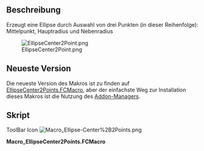 <languages/>
{{Macro/de
|Name=Macro Ellipse-Center+2Points
|Name/de=Macro Ellipse-Center+2Points
|Icon=Macro_Ellipse-Center%2B2Points.png
|Description=Erzeugt eine Ellipse durch Auswahl von drei Punkten (in dieser Reihenfolge): Mittelpunkt, Hauptradius und Nebenradius
|Author=Eriossoltero
|Version=02.00
|Date=2019-07-29
|FCVersion=All
|Download=[https://www.freecadweb.org/wiki/images/6/66/Macro_Ellipse-Center%2B2Points.png ToolBar Icon]
}}

==Beschreibung==
Erzeugt eine Ellipse durch Auswahl von drei Punkten (in dieser Reihenfolge): Mittelpunkt, Hauptradius und Nebenradius

[[Image:EllipseCenter2Point.png]]

<span id="Latest"></span>
==Neueste Version==

Die neueste Version des Makros ist zu finden auf [https://github.com/FreeCAD/FreeCAD-macros/blob/master/ObjectCreation/EllipseCenter2Points.FCMacro EllipseCenter2Points.FCMacro], aber der einfachste Weg zur Installation dieses Makros ist die Nutzung des [[Std_AddonMgr/de|Addon-Manager]]s.

<span id="Script"></span>
==Skript==

ToolBar Icon [[Image:Macro_Ellipse-Center%2B2Points.png]]

'''Macro_EllipseCenter2Points.FCMacro'''

{{MacroCode|code=


# Macro Begin: Ellipse-Center+2Points.FCMacro +++++++++++++++++++++++++++++++++++++++++++++++++
# http://freecad-tutorial.blogspot.com/2011/12/engine-9-poly-v-belt.html
# https://www.freecadweb.org/wiki/User:Eriossoltero
# 13/03/2012, 29/07/2019
import Part, FreeCAD, math, PartGui, FreeCADGui
from FreeCAD import Base

# get the selected objects, with first selection for the trajectory and second for the section
# Adapted from:
# Macro Begin: Ellipse-Center+2Points.FCMacro +++++++++++++++++++++++++++++++++++++++++++++++++
# http://freecad-tutorial.blogspot.com/2011/12/engine-9-poly-v-belt.html
import Part, FreeCAD, math, PartGui, FreeCADGui
from FreeCAD import Base

# get the selected objects, with first selection for the trajectory and second for the section
# Adapted from:
# http://freecad-tutorial.blogspot.com/2011/12/engine-9-poly-v-belt.html
s = FreeCADGui.Selection.getSelection()
try:
    sel1=s[0].Shape
    sel2=s[1].Shape
    sel3=s[2].Shape
    pt_center = sel1.Point
    pt_radmay = sel2.Point
    pt_radmen = sel3.Point
    
    # create Part object in the current document
    myObject=App.ActiveDocument.addObject("Part::Feature","Ellipse")
    
    # create a shape and assign it to the current document
    ellipse = Part.Ellipse(pt_radmay, pt_radmen, pt_center)
    myObject.Shape = ellipse.toShape()
    # Macro End: Ellipse-Center+2Points.FCMacro +++++++++++++++++++++++++++++++++++++++++++++++++

except:
    print( "Wrong selection")
    print( "First:centre, Second:major radius and Third:minor radius")

}}

{{clear}}
